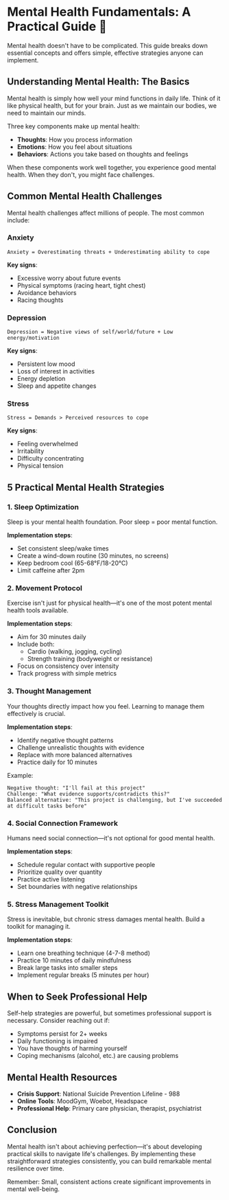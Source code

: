 # Mental Health Fundamentals: A Practical Guide 🧠

Mental health doesn't have to be complicated. This guide breaks down essential concepts and offers simple, effective strategies anyone can implement.

## Understanding Mental Health: The Basics

Mental health is simply how well your mind functions in daily life. Think of it like physical health, but for your brain. Just as we maintain our bodies, we need to maintain our minds.

Three key components make up mental health:

- **Thoughts**: How you process information
- **Emotions**: How you feel about situations
- **Behaviors**: Actions you take based on thoughts and feelings

When these components work well together, you experience good mental health. When they don't, you might face challenges.

## Common Mental Health Challenges

Mental health challenges affect millions of people. The most common include:

### Anxiety

```
Anxiety = Overestimating threats + Underestimating ability to cope
```

**Key signs**:

- Excessive worry about future events
- Physical symptoms (racing heart, tight chest)
- Avoidance behaviors
- Racing thoughts

### Depression

```
Depression = Negative views of self/world/future + Low energy/motivation
```

**Key signs**:

- Persistent low mood
- Loss of interest in activities
- Energy depletion
- Sleep and appetite changes

### Stress

```
Stress = Demands > Perceived resources to cope
```

**Key signs**:

- Feeling overwhelmed
- Irritability
- Difficulty concentrating
- Physical tension

## 5 Practical Mental Health Strategies

### 1. Sleep Optimization

Sleep is your mental health foundation. Poor sleep = poor mental function.

**Implementation steps**:

- Set consistent sleep/wake times
- Create a wind-down routine (30 minutes, no screens)
- Keep bedroom cool (65-68°F/18-20°C)
- Limit caffeine after 2pm

### 2. Movement Protocol

Exercise isn't just for physical health—it's one of the most potent mental health tools available.

**Implementation steps**:

- Aim for 30 minutes daily
- Include both:
  - Cardio (walking, jogging, cycling)
  - Strength training (bodyweight or resistance)
- Focus on consistency over intensity
- Track progress with simple metrics

### 3. Thought Management

Your thoughts directly impact how you feel. Learning to manage them effectively is crucial.

**Implementation steps**:

- Identify negative thought patterns
- Challenge unrealistic thoughts with evidence
- Replace with more balanced alternatives
- Practice daily for 10 minutes

Example:

```
Negative thought: "I'll fail at this project"
Challenge: "What evidence supports/contradicts this?"
Balanced alternative: "This project is challenging, but I've succeeded at difficult tasks before"
```

### 4. Social Connection Framework

Humans need social connection—it's not optional for good mental health.

**Implementation steps**:

- Schedule regular contact with supportive people
- Prioritize quality over quantity
- Practice active listening
- Set boundaries with negative relationships

### 5. Stress Management Toolkit

Stress is inevitable, but chronic stress damages mental health. Build a toolkit for managing it.

**Implementation steps**:

- Learn one breathing technique (4-7-8 method)
- Practice 10 minutes of daily mindfulness
- Break large tasks into smaller steps
- Implement regular breaks (5 minutes per hour)

## When to Seek Professional Help

Self-help strategies are powerful, but sometimes professional support is necessary. Consider reaching out if:

- Symptoms persist for 2+ weeks
- Daily functioning is impaired
- You have thoughts of harming yourself
- Coping mechanisms (alcohol, etc.) are causing problems

## Mental Health Resources

- **Crisis Support**: National Suicide Prevention Lifeline - 988
- **Online Tools**: MoodGym, Woebot, Headspace
- **Professional Help**: Primary care physician, therapist, psychiatrist

## Conclusion

Mental health isn't about achieving perfection—it's about developing practical skills to navigate life's challenges. By implementing these straightforward strategies consistently, you can build remarkable mental resilience over time.

Remember: Small, consistent actions create significant improvements in mental well-being.
